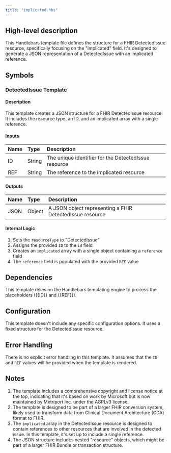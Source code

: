 ```yaml
---
title: "implicated.hbs"
---
```


## High-level description
This Handlebars template file defines the structure for a FHIR DetectedIssue resource, specifically focusing on the "implicated" field. It's designed to generate a JSON representation of a DetectedIssue with an implicated reference.

## Symbols

### DetectedIssue Template
#### Description
This template creates a JSON structure for a FHIR DetectedIssue resource. It includes the resource type, an ID, and an implicated array with a single reference.

#### Inputs
| Name | Type | Description |
|:-----|:-----|:------------|
| ID | String | The unique identifier for the DetectedIssue resource |
| REF | String | The reference to the implicated resource |

#### Outputs
| Name | Type | Description |
|:-----|:-----|:------------|
| JSON | Object | A JSON object representing a FHIR DetectedIssue resource |

#### Internal Logic
1. Sets the `resourceType` to "DetectedIssue"
2. Assigns the provided `ID` to the `id` field
3. Creates an `implicated` array with a single object containing a `reference` field
4. The `reference` field is populated with the provided `REF` value

## Dependencies
This template relies on the Handlebars templating engine to process the placeholders ({{ID}} and {{REF}}).

## Configuration
This template doesn't include any specific configuration options. It uses a fixed structure for the DetectedIssue resource.

## Error Handling
There is no explicit error handling in this template. It assumes that the `ID` and `REF` values will be provided when the template is rendered.

## Notes
1. The template includes a comprehensive copyright and license notice at the top, indicating that it's based on work by Microsoft but is now maintained by Metriport Inc. under the AGPLv3 license.
2. The template is designed to be part of a larger FHIR conversion system, likely used to transform data from Clinical Document Architecture (CDA) format to FHIR.
3. The `implicated` array in the DetectedIssue resource is designed to contain references to other resources that are involved in the detected issue. In this template, it's set up to include a single reference.
4. The JSON structure includes nested "resource" objects, which might be part of a larger FHIR Bundle or transaction structure.